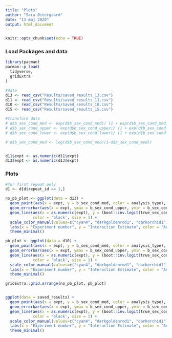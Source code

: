 ```yaml
---
title: "Plots"
author: "Sara Østergaard"
date: "13 maj 2020"
output: html_document
---
```


```r
knitr::opts_chunk$set(echo = TRUE)

```


### Load Packages and data
```r
library(pacman)
pacman::p_load(
  tidyverse,
  gridExtra
)

#data
d13 <- read_csv("Results/saved_results_13.csv")
d11 <- read_csv("Results/saved_results_11.csv")
d10 <- read_csv("Results/saved_results_10.csv")
d15 <- read_csv("Results/saved_results_15.csv")

#transform data
# d$b_sex_cond_med <- exp(d$b_sex_cond_med)/ (1 + exp(d$b_sex_cond_med))
# d$b_sex_cond_upper <- exp(d$b_sex_cond_upper)/ (1 + exp(d$b_sex_cond_upper))
# d$b_sex_cond_lower <- exp(d$b_sex_cond_lower)/ (1 + exp(d$b_sex_cond_lower))

# d$b_sex_cond_med <- log(d$b_sex_cond_med/(1-d$b_sex_cond_med))


d11$expt <- as.numeric(d11$expt)
d13$expt <- as.numeric(d13$expt)
```

### Plots
```r
#for first repeat only
d1 <- d[d$repeat_id == 1,]

no_pb_plot <- ggplot(data = d13) + 
  geom_point(aes(x = expt, y = b_sex_cond_med, color = analysis_type), size = 1.5) +
  geom_errorbar(aes(x = expt, ymax = b_sex_cond_upper, ymin = b_sex_cond_lower, color = analysis_type, width = 0.2), alpha = 0.5) +
  geom_line(aes(x = as.numeric(expt), y = (boot::inv.logit(true_sex_cond) - boot::inv.logit(true_base))), 
            color = 'black', size = 1) +
  scale_color_manual(values=c("cyan4", "darkgoldenrod1", "darkorchid1")) +
  labs(x = "Experiment number", y = "Interaction Estimate", color = "Analysis Type") +
  theme_minimal()

pb_plot <- ggplot(data = d10) + 
  geom_point(aes(x = expt, y = b_sex_cond_med, color = analysis_type), size = 1.5) +
  geom_errorbar(aes(x = expt, ymax = b_sex_cond_upper, ymin = b_sex_cond_lower, color = analysis_type, width = 0.2), alpha = 0.5) +
  geom_line(aes(x = as.numeric(expt), y = (boot::inv.logit(true_sex_cond) - boot::inv.logit(true_base))), 
            color = 'black', size = 1) +
  scale_color_manual(values=c("cyan4", "darkgoldenrod1", "darkorchid1")) +
  labs(x = "Experiment number", y = "Interaction Estimate", color = "Analysis Type") +
  theme_minimal()

gridExtra::grid.arrange(no_pb_plot, pb_plot)


ggplot(data = saved_results) + 
  geom_point(aes(x = expt, y = b_sex_cond_med, color = analysis_type), size = 1.5) +
  geom_errorbar(aes(x = expt, ymax = b_sex_cond_upper, ymin = b_sex_cond_lower, color = analysis_type, width = 0.2), alpha = 0.5) +
  geom_line(aes(x = as.numeric(expt), y = (boot::inv.logit(true_sex_cond) - boot::inv.logit(true_base))), 
            color = 'black', size = 1) +
  scale_color_manual(values=c("cyan4", "darkgoldenrod1", "darkorchid1")) +
  labs(x = "Experiment number", y = "Interaction Estimate", color = "Analysis Type") +
  theme_minimal()
```

